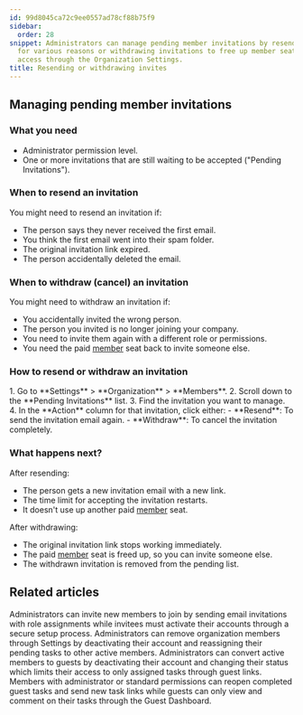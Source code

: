 ```yaml
---
id: 99d8045ca72c9ee0557ad78cf88b75f9
sidebar:
  order: 28
snippet: Administrators can manage pending member invitations by resending emails
  for various reasons or withdrawing invitations to free up member seats and cancel
  access through the Organization Settings.
title: Resending or withdrawing invites
---
```



## Managing pending member invitations

### What you need
- Administrator permission level.
- One or more invitations that are still waiting to be accepted ("Pending Invitations").

### When to resend an invitation
You might need to resend an invitation if:
- The person says they never received the first email.
- You think the first email went into their spam folder.
- The original invitation link expired.
- The person accidentally deleted the email.

### When to withdraw (cancel) an invitation
You might need to withdraw an invitation if:
- You accidentally invited the wrong person.
- The person you invited is no longer joining your company.
- You need to invite them again with a different role or permissions.
- You need the paid [member](/products/pro/documenting/members/) seat back to invite someone else.

### How to resend or withdraw an invitation

<Steps>
1. Go to **Settings** > **Organization** > **Members**.
2. Scroll down to the **Pending Invitations** list.
3. Find the invitation you want to manage.
4. In the **Action** column for that invitation, click either:
   - **Resend**: To send the invitation email again.
   - **Withdraw**: To cancel the invitation completely.
</Steps>

### What happens next?

After resending:
- The person gets a new invitation email with a new link.
- The time limit for accepting the invitation restarts.
- It doesn't use up another paid [member](/products/pro/documenting/members/) seat.

After withdrawing:
- The original invitation link stops working immediately.
- The paid [member](/products/pro/documenting/members/) seat is freed up, so you can invite someone else.
- The withdrawn invitation is removed from the pending list.


## Related articles
<CardGrid>
<LinkTitleCard header="<b>Members > Invite and activate members</b>" href="/products/pro/documenting/members/how-to-invite-and-activate-members-on-tallyfy/" > Administrators can invite new members to join by sending email invitations with role assignments while invitees must activate their accounts through a secure setup process. </LinkTitleCard>
<LinkTitleCard header="<b>Org Settings > Remove a member</b>" href="/products/pro/settings/org-settings/how-can-i-remove-a-member-from-my-tallyfy-organization/" > Administrators can remove organization members through Settings by deactivating their account and reassigning their pending tasks to other active members. </LinkTitleCard>
<LinkTitleCard header="<b>Members > Convert a member to a guest</b>" href="/products/pro/documenting/members/convert-member-to-guest/" > Administrators can convert active members to guests by deactivating their account and changing their status which limits their access to only assigned tasks through guest links. </LinkTitleCard>
<LinkTitleCard header="<b>Guests > Re-open tasks as a guest</b>" href="/products/pro/documenting/guests/how-can-i-re-open-a-completed-guest-task/" > Members with administrator or standard permissions can reopen completed guest tasks and send new task links while guests can only view and comment on their tasks through the Guest Dashboard. </LinkTitleCard>
</CardGrid>
